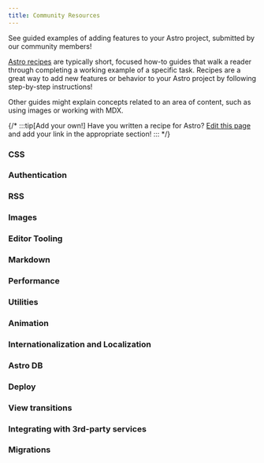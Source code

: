 ```yaml
---
title: Community Resources
---
```



See guided examples of adding features to your Astro project, submitted by our community members!

[Astro recipes](https://docs.astro.build/en/recipes/) are typically short, focused how-to guides that walk a reader through completing a working example of a specific task. Recipes are a great way to add new features or behavior to your Astro project by following step-by-step instructions!

Other guides might explain concepts related to an area of content, such as using images or working with MDX.

{/* :::tip[Add your own!]
Have you written a recipe for Astro? [Edit this page](https://github.com/withastro/docs/edit/main/src/content/docs/en/community-resources/content.mdx) and add your link in the appropriate section!
::: */}

### CSS

<ResourceCards category='css'/>

### Authentication

<ResourceCards category='auth'/>

### RSS

<ResourceCards category='rss'/>

### Images

<ResourceCards category='images'/>

### Editor Tooling

<ResourceCards category='editor'/>

### Markdown

<ResourceCards category='markdown'/>

### Performance

<ResourceCards category='performance'/>

### Utilities

<ResourceCards category='utilities'/>

### Animation

<ResourceCards category='animation'/>

### Internationalization and Localization

<ResourceCards category='i18n'/>

### Astro DB

<ResourceCards category='db'/>

### Deploy

<ResourceCards category='deploy'/>

### View transitions

<ResourceCards category='view-transitions'/>

### Integrating with 3rd-party services

<ResourceCards category='3rd-party'/>

### Migrations

<ResourceCards category='migration'/>
